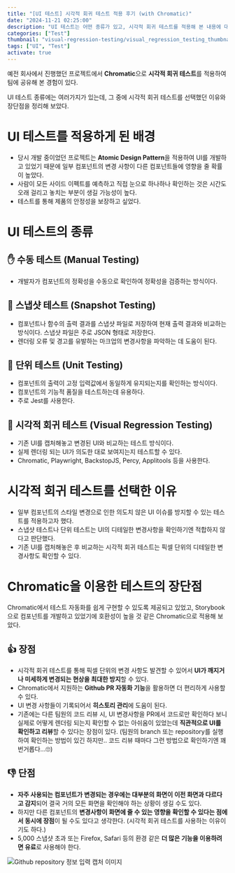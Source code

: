 ```yaml
---
title: "[UI 테스트] 시각적 회귀 테스트 적용 후기 (with Chromatic)"
date: "2024-11-21 02:25:00"
description: "UI 테스트는 어떤 종류가 있고, 시각적 회귀 테스트를 적용해 본 내용에 대해 알아보자"
categories: ["Test"]
thumbnail: "visual-regression-testing/visual_regression_testing_thumbnail.jpg"
tags: ["UI", "Test"]
activate: true
---
```


예전 회사에서 진행했던 프로젝트에서 **Chromatic**으로 **시각적 회귀 테스트**를 적용하여 팀에 공유해 본 경험이 있다.

UI 테스트 종류에는 여러가지가 있는데, 그 중에 시각적 회귀 테스트를 선택했던 이유와 장단점을 정리해 보았다.

# UI 테스트를 적용하게 된 배경

- 당시 개발 중이었던 프로젝트는 **Atomic Design Pattern**을 적용하여 UI를 개발하고 있었기 때문에 일부 컴포넌트의 변경 사항이 다른 컴포넌트들에 영향을 줄 확률이 높았다.
- 사람이 모든 사이드 이펙트를 예측하고 직접 눈으로 하나하나 확인하는 것은 시간도 오래 걸리고 놓치는 부분이 생길 가능성이 높다.
- 테스트를 통해 제품의 안정성을 보장하고 싶었다.

# UI 테스트의 종류

## <Emoji>✋</Emoji> 수동 테스트 (Manual Testing)

- 개발자가 컴포넌트의 정확성을 수동으로 확인하여 정확성을 검증하는 방식이다.

## <Emoji>📸</Emoji> 스냅샷 테스트 (Snapshot Testing)

- 컴포넌트나 함수의 출력 결과를 스냅샷 파일로 저장하여 현재 출력 결과와 비교하는 방식이다. 스냅샷 파일은 주로 JSON 형태로 저장한다.
- 렌더링 오류 및 경고를 유발하는 마크업의 변경사항을 파악하는 데 도움이 된다.

## <Emoji>🔩</Emoji> 단위 테스트 (Unit Testing)

- 컴포넌트의 출력이 고정 입력값에서 동일하게 유지되는지를 확인하는 방식이다.
- 컴포넌트의 기능적 품질을 테스트하는데 유용하다.
- 주로 Jest를 사용한다.

## <Emoji>🧐</Emoji> 시각적 회귀 테스트 (Visual Regression Testing)

- 기존 UI를 캡처해놓고 변경된 UI와 비교하는 테스트 방식이다.
- 실제 렌더링 되는 UI가 의도한 대로 보여지는지 테스트할 수 있다.
- Chromatic, Playwright, BackstopJS, Percy, Applitools 등을 사용한다.

# 시각적 회귀 테스트를 선택한 이유

- 일부 컴포넌트의 스타일 변경으로 인한 의도치 않은 UI 이슈를 방지할 수 있는 테스트를 적용하고자 했다.
- 스냅샷 테스트나 단위 테스트는 UI의 디테일한 변경사항을 확인하기엔 적합하지 않다고 판단했다.
- 기존 UI를 캡처해놓은 후 비교하는 시각적 회귀 테스트는 픽셀 단위의 디테일한 변경사항도 확인할 수 있다.

# Chromatic을 이용한 테스트의 장단점

Chromatic에서 테스트 자동화를 쉽게 구현할 수 있도록 제공되고 있었고, Storybook으로 컴포넌트를 개발하고 있었기에 호환성이 높을 것 같은 Chromatic으로 적용해 보았다.

## <Emoji>👍</Emoji> 장점

- 시각적 회귀 테스트를 통해 픽셀 단위의 변경 사항도 발견할 수 있어서 **UI가 깨지거나 미세하게 변경되는 현상을 최대한 방지**할 수 있다.
- Chromatic에서 지원하는 **Github PR 자동화 기능**을 활용하면 더 편리하게 사용할 수 있다.
- UI 변경 사항들이 기록되어서 **히스토리 관리**에 도움이 된다.
- 기존에는 다른 팀원의 코드 리뷰 시, UI 변경사항을 PR에서 코드로만 확인하다 보니 실제로 어떻게 렌더링 되는지 확인할 수 없는 아쉬움이 있었는데 **직관적으로 UI를 확인하고 리뷰**할 수 있다는 장점이 있다.
  (팀원의 branch 또는 repository를 실행하여 확인하는 방법이 있긴 하지만.. 코드 리뷰 때마다 그런 방법으로 확인하기엔 꽤 번거롭다...<Emoji>🙄</Emoji>)

## <Emoji>👎</Emoji> 단점

- **자주 사용되는 컴포넌트가 변경되는 경우에는 대부분의 화면이 이전 화면과 다르다고 감지**되어 결국 거의 모든 화면을 확인해야 하는 상황이 생길 수도 있다.
- 하지만 다른 컴포넌트의 **변경사항이 화면에 줄 수 있는 영향을 확인할 수 있다는 점에서 동시에 장점**이 될 수도 있다고 생각한다. (시각적 회귀 테스트를 사용하는 이유이기도 하다.)
- 5,000 스냅샷 초과 또는 Firefox, Safari 등의 환경 같은 **더 많은 기능을 이용하려면 유료**로 사용해야 한다.

<DescriptionBox
  icon="💡"
  title="Diff 기능"
  content="Diff 기능을 활성화하면 UI의 변경사항을 녹색으로 표시해 준다."
/>

![Github repository 정보 입력 캡처 이미지](/images/posts/visual-regression-testing/chromatic_ui_test_result.png)

<Caption content="버튼의 크기가 달라졌을 뿐인데 하단의 텍스트들이 모두 변경된 것처럼 보여진다." />
